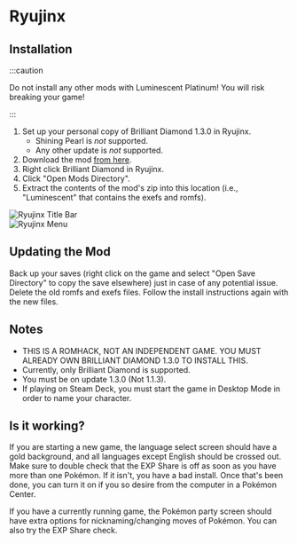 
# Ryujinx

## Installation

:::caution

Do not install any other mods with Luminescent Platinum! You will risk breaking your game!

:::

1. Set up your personal copy of Brilliant Diamond 1.3.0 in Ryujinx.
    - Shining Pearl is *not* supported.
    - Any other update is *not* supported.
2. Download the mod [from here](https://www.nexusmods.com/pokemonbdsp/mods/1).
3. Right click Brilliant Diamond in Ryujinx.
4. Click "Open Mods Directory".
5. Extract the contents of the mod's zip into this location (i.e., "Luminescent" that contains the exefs and romfs).

![Ryujinx Title Bar](/img/ryujinx1.png)<br />
![Ryujinx Menu](/img/ryujinx2.png)

## Updating the Mod

Back up your saves (right click on the game and select "Open Save Directory" to copy the save elsewhere) just in case of any potential issue. Delete the old romfs and exefs files. Follow the install instructions again with the new files.

## Notes

- THIS IS A ROMHACK, NOT AN INDEPENDENT GAME. YOU MUST ALREADY OWN BRILLIANT DIAMOND 1.3.0 TO INSTALL THIS.
- Currently, only Brilliant Diamond is supported.
- You must be on update 1.3.0 (Not 1.1.3).
- If playing on Steam Deck, you must start the game in Desktop Mode in order to name your character.

## Is it working?

If you are starting a new game, the language select screen should have a gold background, and all languages except English should be crossed out. Make sure to double check that the EXP Share is off as soon as you have more than one Pokémon. If it isn't, you have a bad install. Once that's been done, you can turn it on if you so desire from the computer in a Pokémon Center.

If you have a currently running game, the Pokémon party screen should have extra options for nicknaming/changing moves of Pokémon. You can also try the EXP Share check.
